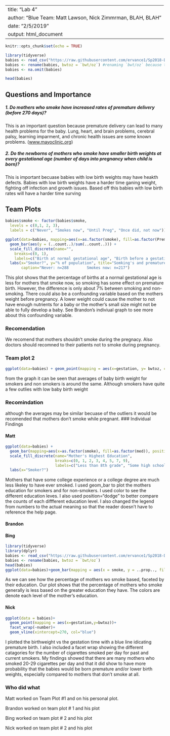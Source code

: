 
---
title: "Lab 4"
author: "Blue Team: Matt Lawson, Nick Zimmrman, BLAH, BLAH"
date: "2/5/2019"
output: html_document
---
  
```{r setup, include=FALSE}
knitr::opts_chunk$set(echo = TRUE)
```


```{r, include=F}
library(tidyverse)
babies <- read_csv("https://raw.githubusercontent.com/ervance1/Sp2018-Data-Science-repo/master/babies2a.dat")
babies <- rename(babies, bwtoz = `bwt/oz`) #renaming `bwt/oz` because the "/" sign requires special care
babies <- na.omit(babies)
```
```{r, include=F}
head(babies)
```



## Questions and Importance

##### 1. Do mothers who smoke have increased rates of premature delivery (before 270 days)?
  This is an important question because premature delivery can lead to many health problems for the baby. Lung, heart, and brain problems, cerebral palsy, learning imparment, and chronic health issues are some known problems.
  ([www.mayoclinic.org](https://www.mayoclinic.org/diseases-conditions/premature-birth/symptoms-causes/syc-20376730))

##### 2. Do the newborns of mothers who smoke have smaller birth weights at every gestational age (number of days into pregnancy when child is born)?
  This is important becuase babies with low birth weights may have heakth defects. Babies with  low birth weights have a harder time ganing weight, fighting off infection and growth issues. Based off this babies with low birth rates will have a harder time surving




## Team Plots
```{r, include=F}

babies$smoke <- factor(babies$smoke,
  levels = c(0,1, 2, 3),
  labels = c("Never", "Smokes now", "Until Preg", "Once did, not now"))
```

```{r}
ggplot(data=babies, mapping=aes(x=as.factor(smoke), fill=as.factor(Premature)))+
  geom_bar(aes(y = (..count..)/sum(..count..))) +
  scale_fill_discrete(name="",
    breaks=c(0, 1),
    labels=c("Birth at normal gestational age", "Birth before a gestational age of 270 days")) +
  labs(x="Smoker?", y="% of population", title="Somking's and premature births",
       caption="Never: n=288        Smokes now: n=217")
```

This plot shows that the percentage of births at a normal gestational age is less for mothers that smoke now, so smoking has some effect on premature birth. However, the difference is only about 7% between smoking and non-smoking. There could also be a confounding variable based on the mothers weight before pregnancy. A lower weight could cause the mother to not have enough nutrients for a baby or the mother's small size might not be able to fully develop a baby. See Brandon's indiviual graph to see more about this confounding variable.

### Recomendation
We recomend that mothers shouldn't smoke during the pregnacy. Also doctors should recomned to their patients not to smoke during pregnancy.

### Team plot 2
```{r}
ggplot(data=babies) + geom_point(mapping = aes(x=gestation, y= bwtoz, color = smoke, alpha = 0.05))
```

from the graph it can be seen that averages of baby birth weight for smokers and non smokers is around the same. Although smokers have quite a few outlies with low baby birth weight

### Recomindation
although the averages may be similar becuase of the outliers it would be recomended that mothers don't smoke while pregnant.
### Individual Findings


#### Matt

```{r}
ggplot(data=babies) + 
  geom_bar(mapping=aes(x=as.factor(smoke), fill=as.factor(med)), position="dodge") + 
  scale_fill_discrete(name="Mother's Highest Education",
                      breaks=c(0, 1, 2, 3, 4, 5, 7, 9),
                      labels=c("Less than 8th grade", "Some high school", "High school graduate", "High school + trade school", "some college", "College graduate", "trade school", "Unknown")) +
  labs(x="Smoker?")
```

Mothers that have some college experience or a college degree are much less likeley to have ever smoked.
I used geom_bar to plot the mothers education for smokers and for non-smokers. I used color to see the different education leves. I also used position="dodge" to better compare the counts of each diffferent education level. I also changed the legend from numbers to the actual meaning so that the reader doesn't have to reference the help page.


#### Brandon


#### Bing
```{r, echo = FALSE, warning = FALSE}
library(tidyverse)
library(dplyr)
babies <- read_csv("https://raw.githubusercontent.com/ervance1/Sp2018-Data-Science-repo/master/babies2a.dat")
babies <- rename(babies, bwtoz = `bwt/oz`)
head(babies)
ggplot(data=babies)+geom_bar(mapping = aes(x = smoke, y = ..prop.., fill = med)) + facet_grid(~med)


```

As we can see how the percentage of mothers wo smoke based, faceted by their education. Our plot shows that the percentage of mothers who smoke generally is less based on the greater education they have. The colors are denote each level of the mother's education.

#### Nick
```{r}
ggplot(data = babies)+
  geom_point(mapping = aes(x=gestation,y=bwtoz))+
  facet_wrap(~number)+
  geom_vline(xintercept=270, col="blue")
```

I plotted the birthweight vs the gestation time with a blue line idicating premature birth.
I also included a facet wrap showing the different catagories for the number of cigarettes smoked per day for past and current smokers. My findings showed that there are many mothers who smoked 20-29 cigarettes per day and that it did show to have more probability that the babies would be born premature and/or lower birth weights, especially compared to mothers that don't smoke at all.  


### Who did what
Matt worked on Team Plot #1 and on his personal plot.

Brandon worked on team plot # 1 and his plot

Bing worked on team plot # 2 and his plot

Nick worked on team plot # 2 and his plot